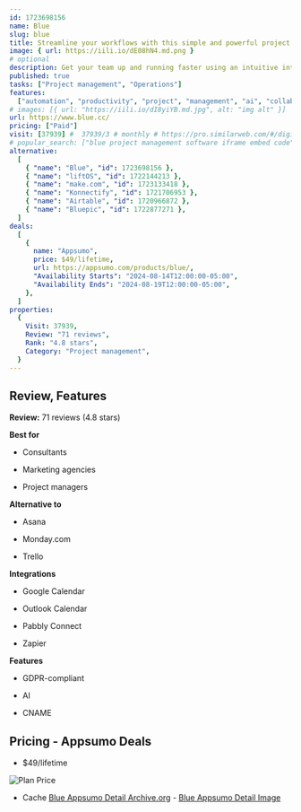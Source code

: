 ```yaml
---
id: 1723698156
name: Blue
slug: blue
title: Streamline your workflows with this simple and powerful project management system
image: { url: https://iili.io/dE08hN4.md.png }
# optional
description: Get your team up and running faster using an intuitive interface, versatile project management boards, and minimal trainingStreamline workflows and boost productivity with powerful automations and AI
published: true
tasks: ["Project management", "Operations"]
features:
  ["automation", "productivity", "project", "management", "ai", "collaboration"]
# images: [{ url: "https://iili.io/dI8yiYB.md.jpg", alt: "img alt" }]
url: https://www.blue.cc/
pricing: ["Paid"]
visit: [37939] #  37939/3 # monthly # https://pro.similarweb.com/#/digitalsuite/websiteanalysis/home
# popular_search: ["blue project management software iframe embed code","blue bubbles webhook events","blue app","blue apps company","what blue app"]
alternative:
  [
    { "name": "Blue", "id": 1723698156 },
    { "name": "liftOS", "id": 1722144213 },
    { "name": "make.com", "id": 1723133418 },
    { "name": "Konnectify", "id": 1721706953 },
    { "name": "Airtable", "id": 1720966872 },
    { "name": "Bluepic", "id": 1722877271 },
  ]
deals:
  [
    {
      name: "Appsumo",
      price: $49/lifetime,
      url: https://appsumo.com/products/blue/,
      "Availability Starts": "2024-08-14T12:00:00-05:00",
      "Availability Ends": "2024-08-19T12:00:00-05:00",
    },
  ]
properties:
  {
    Visit: 37939,
    Review: "71 reviews",
    Rank: "4.8 stars",
    Category: "Project management",
  }
---
```


## Review, Features

**Review:** 71 reviews (4.8 stars)

**Best for**

- Consultants

- Marketing agencies

- Project managers

**Alternative to**

- Asana

- Monday.com

- Trello

**Integrations**

- Google Calendar

- Outlook Calendar

- Pabbly Connect

- Zapier

**Features**

- GDPR-compliant

- AI

- CNAME

## Pricing - Appsumo Deals

- $49/lifetime

<Img src="https://iili.io/dEVTfI4.png" alt="Plan Price" />

- Cache [Blue Appsumo Detail Archive.org](https://web.archive.org/web/*/https://appsumo.com/products/blue/) - [Blue Appsumo Detail Image](https://iili.io/dEVTv3X.png)
